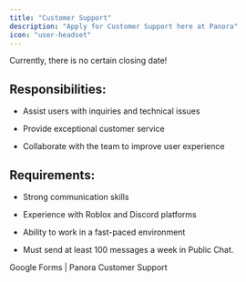 ---
title: "Customer Support"
description: "Apply for Customer Support here at Panora"
icon: "user-headset"
---

<Note>Currently, there is no certain closing date!</Note>

## Responsibilities:

* Assist users with inquiries and technical issues

* Provide exceptional customer service

* Collaborate with the team to improve user experience

## Requirements:

* Strong communication skills

* Experience with Roblox and Discord platforms

* Ability to work in a fast-paced environment

* Must send at least 100 messages a week in Public Chat.

<CardGroup cols={1}>
  <Card href="https://forms.gle/ucrikQV7VVMPDJ4x9" icon="pen-to-square" horizontal>
    Google Forms | Panora Customer Support
  </Card>
</CardGroup>